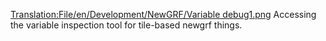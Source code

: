 [[Translation:File/en/Development/NewGRF/Variable debug1.png]]
Accessing the variable inspection tool for tile-based newgrf things.
